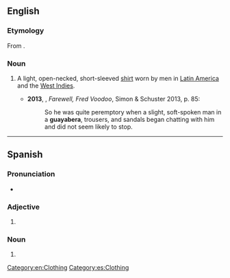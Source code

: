 ==English==
{{wikipedia}}

===Etymology===
From {{bor|en|es|guayabera}}.

===Noun===
{{en-noun}}

# {{lb|en|chiefly|US}} A light, open-necked, short-sleeved [[shirt]] worn by men in [[Latin America]] and the [[West Indies]]. {{defdate|from 20th c.}}
#*'''2013''', {{w|Amy Wilentz}}, ''Farewell, Fred Voodoo'', Simon & Schuster 2013, p. 85:
#*:So he was quite peremptory when a slight, soft-spoken man in a '''guayabera''', trousers, and sandals began chatting with him and did not seem likely to stop.

[[Category:en:Clothing]]

----

==Spanish==

===Pronunciation===
* {{IPA|/ɡwajaˈβeɾa/|lang=es}}

===Adjective===
{{es-adj-form|f-s}}

# {{es-adj form of|guayabero|f|sg}}

===Noun===
{{es-noun|f}}

# {{l|en|guayabera}}

[[Category:es:Clothing]]